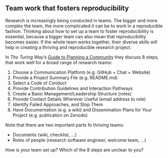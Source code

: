 ## Team work that fosters reproducibility

Research is increasingly being conducted in teams. The bigger and more complex
the team, the more complicated it can be to work in a reproducible fashion.
Thinking about how to set up a team to foster reproducibility is essential, 
because a bigger team can also mean that reproducibility becomes easier. If the
whole team works together, their diverse skills will help in creating a thriving
and reproducible research project.

In *The Turing Way's* [Guide to Planning a Community](https://the-turing-way.netlify.app/collaboration/new-community/new-community-guide.html)
they discuss 8 steps, that work well for a broad range of research teams:

1. Choose a Communication Platform (e.g. GitHub + Chat + Website)
2. Provide a Project Summary File (e.g. README.md)
3. Select a Code of Conduct 
4. Provide Contribution Guidelines and Interaction Pathways
5. Create a Basic Management/Leadership Structure (roles)
6. Provide Contact Details Wherever Useful (email address to role)
7. Identify Failed Approaches, and Stop Them
8. Have Documentation (e.g. a wiki) and Dissemination Plans for Your Project (e.g. publication on Zenodo)

Note that there are two important parts fo thriving teams:

- Documents (wiki, checklist, ...)
- Roles of people (research software engineer, welcome team, ...)

How is your team set up? Which of the 8 steps are unclear to you?